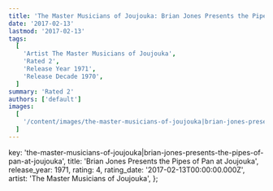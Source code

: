 ```yaml
---
title: 'The Master Musicians of Joujouka: Brian Jones Presents the Pipes of Pan at Joujouka (1971)'
date: '2017-02-13'
lastmod: '2017-02-13'
tags:
  [
    'Artist The Master Musicians of Joujouka',
    'Rated 2',
    'Release Year 1971',
    'Release Decade 1970',
  ]
summary: 'Rated 2'
authors: ['default']
images:
  [
    '/content/images/the-master-musicians-of-joujouka|brian-jones-presents-the-pipes-of-pan-at-joujouka.jpg',
  ]
---
```


  key: 'the-master-musicians-of-joujouka|brian-jones-presents-the-pipes-of-pan-at-joujouka',
  title: 'Brian Jones Presents the Pipes of Pan at Joujouka',
  release_year: 1971,
  rating: 4,
  rating_date: '2017-02-13T00:00:00.000Z',
  artist: 'The Master Musicians of Joujouka',
};

<MusicRating data={data} />
